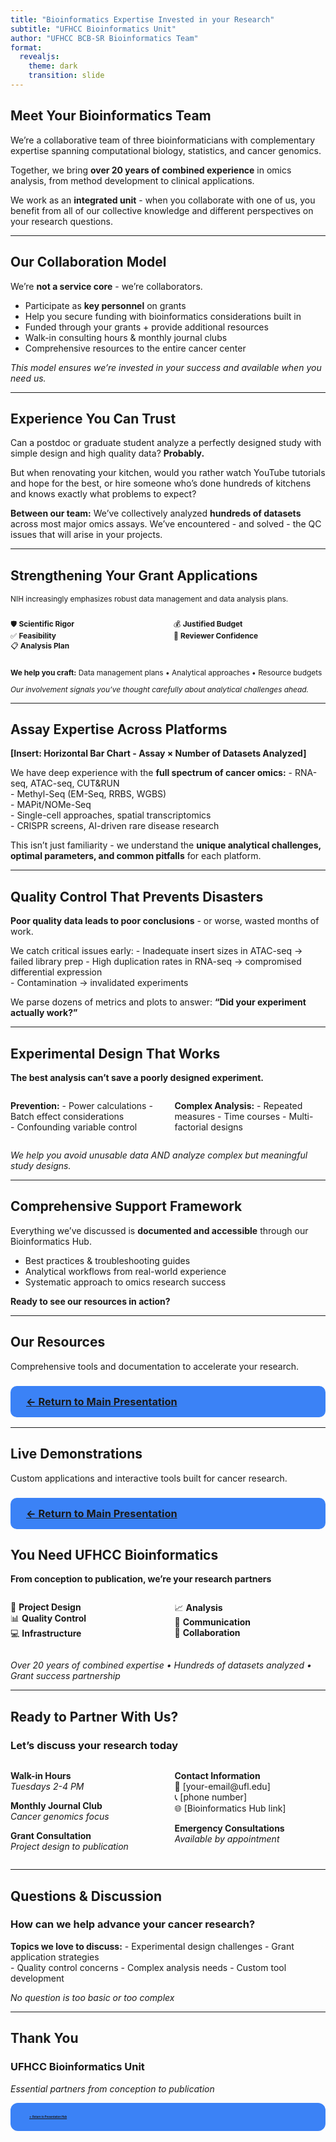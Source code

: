 ```yaml
---
title: "Bioinformatics Expertise Invested in your Research" 
subtitle: "UFHCC Bioinformatics Unit"
author: "UFHCC BCB-SR Bioinformatics Team"
format:
  revealjs:
    theme: dark
    transition: slide
---
```


## Meet Your Bioinformatics Team {.center}

We're a collaborative team of three bioinformaticians with complementary expertise spanning computational biology, statistics, and cancer genomics.

::: {.fragment}
Together, we bring **over 20 years of combined experience** in omics analysis, from method development to clinical applications.
:::

::: {.fragment}
We work as an **integrated unit** - when you collaborate with one of us, you benefit from all of our collective knowledge and different perspectives on your research questions.
:::

---

## Our Collaboration Model {.center}

::: {.fragment}
We're **not a service core** - we're collaborators.
:::

::: {.incremental}
- Participate as **key personnel** on grants
- Help you secure funding with bioinformatics considerations built in
- Funded through your grants + provide additional resources
- Walk-in consulting hours & monthly journal clubs
- Comprehensive resources to the entire cancer center
:::

::: {.fragment}
*This model ensures we're invested in your success and available when you need us.*
:::

---

## Experience You Can Trust {.center}

Can a postdoc or graduate student analyze a perfectly designed study with simple design and high quality data? **Probably.**

::: {.fragment}
But when renovating your kitchen, would you rather watch YouTube tutorials and hope for the best, or hire someone who's done hundreds of kitchens and knows exactly what problems to expect?
:::

::: {.fragment}
**Between our team:** We've collectively analyzed **hundreds of datasets** across most major omics assays. We've encountered - and solved - the QC issues that will arise in your projects.
:::

---

## Strengthening Your Grant Applications {.center .smaller}

::: {style="font-size: 0.85em;"}
NIH increasingly emphasizes robust data management and data analysis plans.

::: {.columns}
::: {.column width="50%"}
🛡️ **Scientific Rigor**  
✅ **Feasibility**  
📋 **Analysis Plan**
:::

::: {.column width="50%"}
💰 **Justified Budget**  
🎯 **Reviewer Confidence**
:::
:::

::: {.fragment}
**We help you craft:** Data management plans • Analytical approaches • Resource budgets

*Our involvement signals you've thought carefully about analytical challenges ahead.*
:::
:::

---

## Assay Expertise Across Platforms {.center}

**[Insert: Horizontal Bar Chart - Assay × Number of Datasets Analyzed]**

::: {.fragment}
We have deep experience with the **full spectrum of cancer omics:**
- RNA-seq, ATAC-seq, CUT&RUN  
- Methyl-Seq (EM-Seq, RRBS, WGBS)   
- MAPit/NOMe-Seq  
- Single-cell approaches, spatial transcriptomics  
- CRISPR screens, AI-driven rare disease research
:::

::: {.fragment}
This isn't just familiarity - we understand the **unique analytical challenges, optimal parameters, and common pitfalls** for each platform.
:::

---

## Quality Control That Prevents Disasters {.center}

::: {.fragment}
**Poor quality data leads to poor conclusions** - or worse, wasted months of work.
:::

::: {.incremental}
We catch critical issues early:
- Inadequate insert sizes in ATAC-seq → failed library prep
- High duplication rates in RNA-seq → compromised differential expression  
- Contamination → invalidated experiments
:::

::: {.fragment}
We parse dozens of metrics and plots to answer: **"Did your experiment actually work?"**
:::

---

## Experimental Design That Works {.center}

::: {.fragment}
**The best analysis can't save a poorly designed experiment.**
:::

::: {.columns}
::: {.column width="50%"}
**Prevention:**
- Power calculations
- Batch effect considerations  
- Confounding variable control
:::

::: {.column width="50%"}
**Complex Analysis:**
- Repeated measures
- Time courses
- Multi-factorial designs
:::
:::

::: {.fragment}
*We help you avoid unusable data AND analyze complex but meaningful study designs.*
:::

---

## Comprehensive Support Framework {.center}

Everything we've discussed is **documented and accessible** through our Bioinformatics Hub.

::: {.fragment}
- Best practices & troubleshooting guides
- Analytical workflows from real-world experience
- Systematic approach to omics research success
:::

::: {.fragment}
**Ready to see our resources in action?**
:::

---

## Our Resources {.center}

Comprehensive tools and documentation to accelerate your research.

::: {.fragment}
### [← Return to Main Presentation](index.html) {style="background: #3b82f6; color: white; padding: 15px 25px; border-radius: 10px; text-decoration: none; font-weight: bold;"}
:::

---

## Live Demonstrations {.center}

Custom applications and interactive tools built for cancer research.

::: {.fragment}
### [← Return to Main Presentation](index.html) {style="background: #3b82f6; color: white; padding: 15px 25px; border-radius: 10px; text-decoration: none; font-weight: bold;"}
:::

## You Need UFHCC Bioinformatics {.center}

::: {.fragment}
**From conception to publication, we're your research partners**
:::

::: {.columns}
::: {.column width="50%"}
🎯 **Project Design**  
📊 **Quality Control**  
💻 **Infrastructure**
:::

::: {.column width="50%"}
📈 **Analysis**  
📝 **Communication**  
🤝 **Collaboration**
:::
:::

::: {.fragment}
*Over 20 years of combined expertise • Hundreds of datasets analyzed • Grant success partnership*
:::

---

## Ready to Partner With Us? {.center}

### Let's discuss your research today

::: {.columns}
::: {.column width="50%"}
**Walk-in Hours**  
*Tuesdays 2-4 PM*

**Monthly Journal Club**  
*Cancer genomics focus*

**Grant Consultation**  
*Project design to publication*
:::

::: {.column width="50%"}
**Contact Information**  
📧 [your-email@ufl.edu]  
📞 [phone number]  
🌐 [Bioinformatics Hub link]

**Emergency Consultations**  
*Available by appointment*
:::
:::

---

## Questions & Discussion {.center}

### How can we help advance your cancer research?

::: {.fragment}
**Topics we love to discuss:**
- Experimental design challenges
- Grant application strategies  
- Quality control concerns
- Complex analysis needs
- Custom tool development
:::

::: {.fragment}
*No question is too basic or too complex*
:::

---

## Thank You {.center}

### UFHCC Bioinformatics Unit
*Essential partners from conception to publication*

::: {.fragment}
### [← Return to Presentation Hub](index.html) {style="background: #3b82f6; color: white; padding: 20px 30px; border-radius: 12px; text-decoration: none; font-weight: bold; font-size: 0.3em;"}
:::
